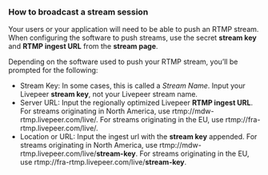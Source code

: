 
<DocsLayout>

### How to broadcast a stream session

Your users or your application will need to be able to push an RTMP stream. When configuring the software to push streams, use the secret **stream key** and **RTMP ingest URL** from the **stream page**.

Depending on the software used to push your RTMP stream, you’ll be prompted for the following:
- Stream Key: In some cases, this is called a *Stream Name*. Input your Livepeer **stream key**, not your Livepeer stream name.
- Server URL: Input the regionally optimized Livepeer **RTMP ingest URL**. For streams originating in North America, use rtmp://mdw-rtmp.livepeer.com/live/. For streams originating in the EU, use rtmp://fra-rtmp.livepeer.com/live/. 
- Location or URL: Input the ingest url with the **stream key** appended. For streams originating in North America, use rtmp://mdw-rtmp.livepeer.com/live/<strong>stream-key</strong>. For streams originating in the EU, use rtmp://fra-rtmp.livepeer.com/live/<strong>stream-key</strong>.

</DocsLayout>